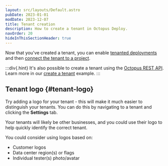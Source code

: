 ```yaml
---
layout: src/layouts/Default.astro
pubDate: 2023-01-01
modDate: 2023-12-07
title: Tenant creation
description: How to create a tenant in Octopus Deploy.
navOrder: 20
hideInThisSectionHeader: true
---
```


<TenantsCreateTenant />

Now that you've created a tenant, you can enable [tenanted deployments](/docs/tenants/tenant-creation/tenanted-deployments/) and then [connect the tenant to a project](/docs/tenants/tenant-creation/connecting-projects).

:::div{.hint}
It's also possible to create a tenant using the [Octopus REST API](/docs/octopus-rest-api/). Learn more in our [create a tenant](/docs/octopus-rest-api/examples/tenants/create-tenant) example.
:::

## Tenant logo \{#tenant-logo}

Try adding a logo for your tenant - this will make it much easier to distinguish your tenants. You can do this by navigating to a tenant and clicking the **Settings** tab.

Your tenants will likely be other businesses, and you could use their logo to help quickly identify the correct tenant.

You could consider using logos based on:

- Customer logos
- Data center region(s) or flags
- Individual tester(s) photo/avatar